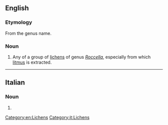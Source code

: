 {{also|Roccella}}
==English==
{{rfi|en}}
{{wikipedia|Rocella (lichen)}}
{{wikispecies}}

===Etymology===
From the genus name.

===Noun===
{{en-noun}}

# Any of a group of [[lichen]]s of genus ''[[Roccella]]'', especially {{taxlink|Rocella tinctoria|species|noshow=1}} from which [[litmus]] is extracted.

[[Category:en:Lichens]]

----

==Italian==

===Noun===
{{it-noun|f}}

# {{l|en|roccella}}

[[Category:it:Lichens]]